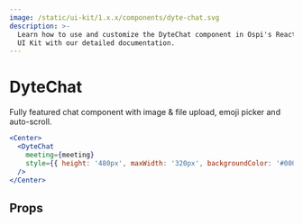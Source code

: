 ```yaml
---
image: /static/ui-kit/1.x.x/components/dyte-chat.svg
description: >-
  Learn how to use and customize the DyteChat component in Ospi's React Native
  UI Kit with our detailed documentation.
---
```


# DyteChat

Fully featured chat component with image & file upload, emoji picker and
auto-scroll.

```jsx
<Center>
  <DyteChat
    meeting={meeting}
    style={{ height: '480px', maxWidth: '320px', backgroundColor: '#000' }}
  />
</Center>
```

## Props

<PropsTable of="dyte-chat" />

<head>
  <title>React Native UI Kit DyteChat</title>
</head>
